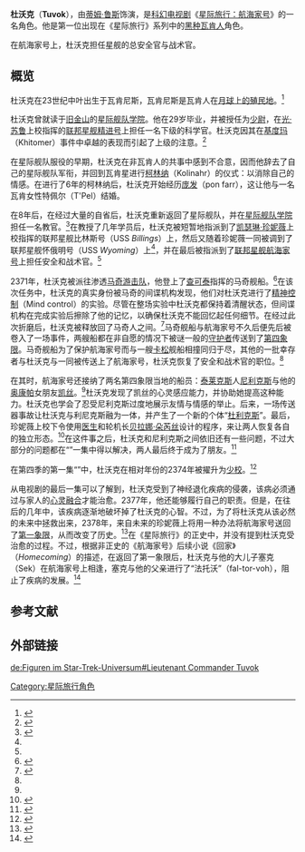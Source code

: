 {{noteTA
|G1=StarTrek
}}
{{Pathnav|星际旅行|星际旅行角色列表}}
{{Star Trek character
|姓名 = 杜沃克
|图像 = Tuvok.jpg<!-- Do not replace with publicity shots; they will be deleted.  Screen caps only, please. -->
|图说 = 杜沃克少校
|种族 = [[瓦肯|瓦肯]]
|性别 = [[男|男]]
|故乡 = [[瓦肯星|瓦肯星]]
|隶属 = [[星际舰队|星际舰队]]
|履历 = [[联邦星舰精进号_(NCC-2000)|联邦星舰精进号]] 科学官<br />[[联邦星舰航海家号_(NCC-74656)|联邦星舰航海家号]] 总安全官与战术官
|军衔 = [[上尉_(星际旅行)|上尉]]<br>[[少校_(星际旅行)|少校]]
|饰演 = [[蒂姆·鲁斯|蒂姆·鲁斯]]
}}

'''杜沃克'''（'''Tuvok'''），由[[蒂姆·鲁斯|蒂姆·鲁斯]]饰演，是[[科幻|科幻]][[电视剧|电视剧]]《[[星际旅行：航海家号|星际旅行：航海家号]]》的一名角色。他是第一位出现在《星际旅行》系列中的[[黑人|黑种]][[瓦肯|瓦肯人]]角色。

在航海家号上，杜沃克担任星舰的总安全官与战术官。

==概览==
杜沃克在23世纪中叶出生于瓦肯尼斯，瓦肯尼斯是瓦肯人在[[月球殖民地|月球上的殖民地]]。<ref>{{cite episode|title={{VOY|Unimatrix Zero}}，下|series=[[星际旅行：航海家号|星际旅行：航海家号]]}}</ref>

杜沃克曾就读于[[旧金山|旧金山]]的[[星际舰队学院|星际舰队学院]]。他在29岁毕业，并被授任为[[少尉|少尉]]，在[[光·苏鲁|光·苏鲁]]上校指挥的[[联邦星舰精进号_(NCC-2000)|联邦星舰精进号]]上担任一名下级的科学官。杜沃克因其在[[基度玛|基度玛]]（Khitomer）事件中卓越的表现而引起了上级的注意。<ref name="Flashback">{{cite episode|title={{VOY|Flashback}}|series=[[星际旅行：航海家号|星际旅行：航海家号]]}}</ref>

在星际舰队服役的早期，杜沃克在非瓦肯人的共事中感到不合意，因而他辞去了自己的星际舰队军衔，并回到瓦肯星进行[[柯林纳|柯林纳]]（Kolinahr）的仪式：以消除自己的情感。在进行了6年的柯林纳后，杜沃克开始经历[[庞发|庞发]]（pon farr），这让他与一名瓦肯女性特佩尔（T'Pel）结婚。

在8年后，在经过大量的自省后，杜沃克重新返回了星际舰队，并在[[星际舰队学院|星际舰队学院]]担任一名教官。<ref name="Learning Curve">{{cite episode|title={{VOY|Learning Curve}}|series=[[星际旅行：航海家号|星际旅行：航海家号]]}}</ref>在教授了几年学员后，杜沃克被短暂地指派到了[[凯瑟琳·珍妮薇|凯瑟琳·珍妮薇]]上校指挥的联邦星舰比林斯号（USS ''Billings''）上，然后又随着珍妮薇一同被调到了联邦星舰怀俄明号（USS ''Wyoming''）上<ref name="Flashback" />，并在最后被指派到了[[联邦星舰航海家号_(NCC-74656)|联邦星舰航海家号]]上担任安全和战术官。<ref name="Learning Curve" />

2371年，杜沃克被派往渗透[[马奇游击队_(星际迷航)|马奇游击队]]，他登上了[[查可泰|查可泰]]指挥的马奇舰船。<ref name="Caretaker">{{cite episode|title={{VOY|Caretaker}}|series=[[星际旅行：航海家号|星际旅行：航海家号]]}}</ref>在该次任务中，杜沃克的真实身份被马奇的间谍机构发现，他们对杜沃克进行了[[精神控制|精神控制]]（Mind control）的实验。尽管在整场实验中杜沃克都保持着清醒状态，但间谍机构在完成实验后擦除了他的记忆，以确保杜沃克不能回忆起任何细节。在经过此次折磨后，杜沃克被释放回了马奇人之间。<ref>{{cite episode|title={{VOY|Repression}}|series=[[星际旅行：航海家号|星际旅行：航海家号]]}}</ref>马奇舰船与航海家号不久后便先后被卷入了一场事件，两艘船都在非自愿的情况下被谜一般的[[守护者|守护者]]传送到了[[第四象限|第四象限]]。马奇舰船为了保护航海家号而与一艘[[卡松|卡松]]舰船相撞同归于尽，其他的一批幸存者与杜沃克与一同被传送上了航海家号，杜沃克恢复了安全和战术官的职位。<ref name="Caretaker" />

在其时，航海家号还接纳了两名第四象限当地的船员：[[泰莱克斯|泰莱克斯]]人[[尼利克斯|尼利克斯]]与他的[[奥康帕|奥康帕]]女朋友[[凯丝|凯丝]]。<ref name="Caretaker" />杜沃克发现了凯丝的心灵感应能力，并协助她提高这种能力。杜沃克也学会了忍受尼利克斯过度地展示友情与情感的举止。后来，一场传送器事故让杜沃克与利尼克斯融为一体，并产生了一个新的个体“[[杜利克斯|杜利克斯]]”。最后，珍妮薇上校下令使用[[医生_(星际旅行)|医生]]和轮机长[[贝拉娜·朵芮丝|贝拉娜·朵芮丝]]设计的程序，来让两人恢复各自的独立形态。<ref>{{cite episode|title={{VOY|Tuvix}}|series=[[星际旅行：航海家号|星际旅行：航海家号]]}}</ref>在这件事之后，杜沃克和尼利克斯之间依旧还有一些问题，不过大部分的问题都在“{{VOY|Riddles}}”一集中得以解决，两人最后终于成为了朋友。<ref>{{cite episode|title={{VOY|Riddles}}|series=[[星际旅行：航海家号|星际旅行：航海家号]]}}</ref>

在第四季的第一集“{{VOY|Revulsion}}”中，杜沃克在相对年份的2374年被擢升为[[少校|少校]]。<ref>{{cite episode|title={{VOY|Revulsion}}|series=[[星际旅行：航海家号|星际旅行：航海家号]]}}</ref>

从电视剧的最后一集可以了解到，杜沃克受到了神经退化疾病的侵袭，该病必须通过与家人的[[心灵融合|心灵融合]]才能治愈。2377年，他还能够履行自己的职责。但是，在往后的几年中，该疾病逐渐地破坏掉了杜沃克的心智。不过，为了将杜沃克从该必然的未来中拯救出来，2378年，来自未来的珍妮薇上将用一种办法将航海家号送回了[[第一象限|第一象限]]，从而改变了历史。<ref>{{cite episode|title={{VOY|Endgame}}|series=[[星际旅行：航海家号|星际旅行：航海家号]]}}</ref>在《星际旅行》的正史中，并没有提到杜沃克受治愈的过程。不过，根据非正史的《航海家号》后续小说《回家》（''Homecoming''）的描述，在返回了第一象限后，杜沃克与他的大儿子塞克（Sek）在航海家号上相逢，塞克与他的父亲进行了“法托沃”（fal-tor-voh），阻止了疾病的发展。<ref>{{cite book|title=''Homecoming''|title_zh=回家|author=Golden, Christie|publisher=口袋书店|date=2003年6月|isbn=0-7434-6754-X}}</ref>

==参考文献==
<div class="references-small">
<references />
</div>

==外部链接==
{{Memoryalpha|Tuvok}}
{{星际旅行}}

[[Category:星际旅行角色|Category:星际旅行角色]]

[[de:Figuren_im_Star-Trek-Universum#Lieutenant_Commander_Tuvok|de:Figuren im Star-Trek-Universum#Lieutenant Commander Tuvok]]